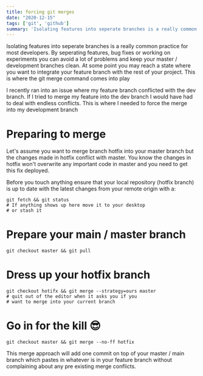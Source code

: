 ```yaml
---
title: forcing git merges
date: "2020-12-15"
tags: ['git', 'github']
summary: 'Isolating features into seperate branches is a really common practice for most developers. By seperating features, bug fixes or working on experiments you can avoid a lot of problems and keep your master / development branches clean.'
---
```


Isolating features into seperate branches is a really common practice for most developers. By seperating features, bug fixes or working on experiments you can avoid a lot of problems and keep your master / development branches clean.
At some point you may reach a state where you want to integrate your feature branch with the rest of your project. This is where the git merge command comes into play



I recently ran into an issue where my feature branch conflicted with the dev branch. If I tried to merge my feature into the dev branch I would have had to deal with endless conflicts. This is where I needed to force the merge into my development branch

# Preparing to merge


Let's assume you want to merge branch hotfix into your master branch but the changes made in hotfix conflict with master. You know the changes in hotfix won't overwrite any important code in master and you need to get this fix deployed.


Before you touch anything ensure that your local repository (hotfix branch) is up to date with the latest changes from your remote origin with a:


```shell
git fetch && git status
# If anything shows up here move it to your desktop 
# or stash it
```
<h1>Prepare your main / master branch</h1>

```shell
git checkout master && git pull
```


<h1>Dress up your hotfix branch</h1>


```shell
git checkout hotifx && git merge --strategy=ours master
# quit out of the editor when it asks you if you
# want to merge into your current branch
```

<h1>Go in for the kill 😎</h1>


```shell
git checkout master && git merge --no-ff hotfix
```

This merge approach will add one commit on top of your master / main branch which pastes in whatever is in your feature branch without complaining about any pre existing merge conflicts.
